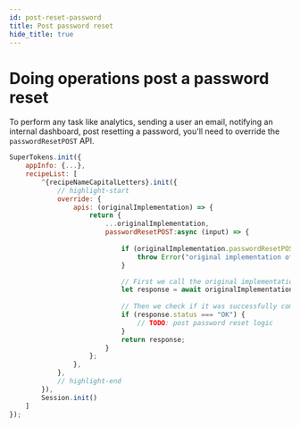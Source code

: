 ```yaml
---
id: post-reset-password
title: Post password reset
hide_title: true
---
```


<!-- COPY DOCS -->
<!-- ./thirdpartyemailpassword/common-customizations/reset-password/post-reset-password.mdx -->


# Doing operations post a password reset

To perform any task like analytics, sending a user an email, notifying an internal dashboard, post resetting a password, you'll need to override the `passwordResetPOST` API.

<BackendSDKTabs>
<TabItem value="nodejs">

```jsx
SuperTokens.init({
    appInfo: {...},
    recipeList: [
        ^{recipeNameCapitalLetters}.init({
            // highlight-start
            override: {
                apis: (originalImplementation) => {
                    return {
                        ...originalImplementation,
                        passwordResetPOST:async (input) => {
                            
                            if (originalImplementation.passwordResetPOST === undefined) {
                                throw Error("original implementation of the passwordResetPOST API is undefined");
                            }

                            // First we call the original implementation
                            let response = await originalImplementation.passwordResetPOST(input);
                            
                            // Then we check if it was successfully completed
                            if (response.status === "OK") {
                                // TODO: post password reset logic
                            }
                            return response;
                        }
                    };
                },
            },
            // highlight-end
        }),
        Session.init()
    ]
});
```
</TabItem>
</BackendSDKTabs>
